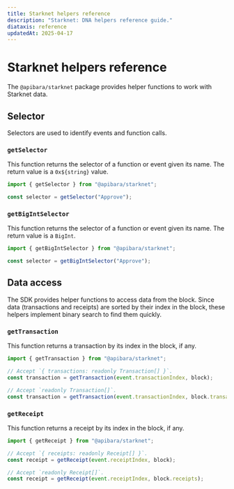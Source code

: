 ```yaml
---
title: Starknet helpers reference
description: "Starknet: DNA helpers reference guide."
diataxis: reference
updatedAt: 2025-04-17
---
```


# Starknet helpers reference

The `@apibara/starknet` package provides helper functions to work with Starknet data.

## Selector

Selectors are used to identify events and function calls.

### `getSelector`

This function returns the selector of a function or event given its name. The return value is a `0x${string}` value.

```ts
import { getSelector } from "@apibara/starknet";

const selector = getSelector("Approve");
```

### `getBigIntSelector`

This function returns the selector of a function or event given its name. The return value is a `BigInt`.

```ts
import { getBigIntSelector } from "@apibara/starknet";

const selector = getBigIntSelector("Approve");
```

## Data access

The SDK provides helper functions to access data from the block. Since data (transactions and receipts) are sorted by their index in the block, these helpers implement binary search to find them quickly.

### `getTransaction`

This function returns a transaction by its index in the block, if any.

```ts
import { getTransaction } from "@apibara/starknet";

// Accept `{ transactions: readonly Transaction[] }`.
const transaction = getTransaction(event.transactionIndex, block);

// Accept `readonly Transaction[]`.
const transaction = getTransaction(event.transactionIndex, block.transactions);
```

### `getReceipt`

This function returns a receipt by its index in the block, if any.

```ts
import { getReceipt } from "@apibara/starknet";

// Accept `{ receipts: readonly Receipt[] }`.
const receipt = getReceipt(event.receiptIndex, block);

// Accept `readonly Receipt[]`.
const receipt = getReceipt(event.receiptIndex, block.receipts);
```
